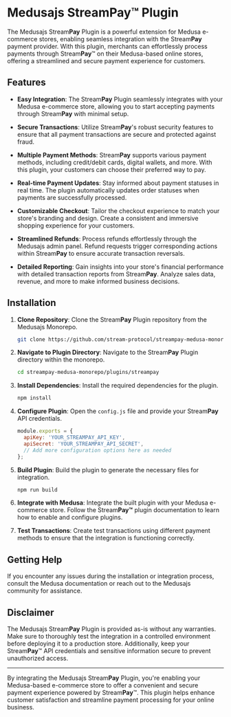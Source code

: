 # Medusajs Stream**Pay**™ Plugin

The Medusajs Stream**Pay** Plugin is a powerful extension for Medusa e-commerce stores, enabling seamless integration with the Stream**Pay** payment provider. With this plugin, merchants can effortlessly process payments through Stream**Pay**™ on their Medusa-based online stores, offering a streamlined and secure payment experience for customers.

## Features

- **Easy Integration**: The Stream**Pay** Plugin seamlessly integrates with your Medusa e-commerce store, allowing you to start accepting payments through Stream**Pay** with minimal setup.

- **Secure Transactions**: Utilize Stream**Pay**'s robust security features to ensure that all payment transactions are secure and protected against fraud.

- **Multiple Payment Methods**: Stream**Pay** supports various payment methods, including credit/debit cards, digital wallets, and more. With this plugin, your customers can choose their preferred way to pay.

- **Real-time Payment Updates**: Stay informed about payment statuses in real time. The plugin automatically updates order statuses when payments are successfully processed.

- **Customizable Checkout**: Tailor the checkout experience to match your store's branding and design. Create a consistent and immersive shopping experience for your customers.

- **Streamlined Refunds**: Process refunds effortlessly through the Medusajs admin panel. Refund requests trigger corresponding actions within Stream**Pay** to ensure accurate transaction reversals.

- **Detailed Reporting**: Gain insights into your store's financial performance with detailed transaction reports from Stream**Pay**. Analyze sales data, revenue, and more to make informed business decisions.

## Installation

1. **Clone Repository**: Clone the Stream**Pay** Plugin repository from the Medusajs Monorepo.

   ```bash
   git clone https://github.com/stream-protocol/streampay-medusa-monorepo.git
   ```

2. **Navigate to Plugin Directory**: Navigate to the Stream**Pay** Plugin directory within the monorepo.

   ```bash
   cd streampay-medusa-monorepo/plugins/streampay
   ```

3. **Install Dependencies**: Install the required dependencies for the plugin.

   ```bash
   npm install
   ```

4. **Configure Plugin**: Open the `config.js` file and provide your Stream**Pay** API credentials.

   ```javascript
   module.exports = {
     apiKey: 'YOUR_STREAMPAY_API_KEY',
     apiSecret: 'YOUR_STREAMPAY_API_SECRET',
     // Add more configuration options here as needed
   };
   ```

5. **Build Plugin**: Build the plugin to generate the necessary files for integration.

   ```bash
   npm run build
   ```

6. **Integrate with Medusa**: Integrate the built plugin with your Medusa e-commerce store. Follow the Stream**Pay™** plugin documentation to learn how to enable and configure plugins.

7. **Test Transactions**: Create test transactions using different payment methods to ensure that the integration is functioning correctly.

## Getting Help

If you encounter any issues during the installation or integration process, consult the Medusa documentation or reach out to the Medusajs community for assistance.

## Disclaimer

The Medusajs Stream**Pay** Plugin is provided as-is without any warranties. Make sure to thoroughly test the integration in a controlled environment before deploying it to a production store. Additionally, keep your Stream**Pay**™ API credentials and sensitive information secure to prevent unauthorized access.

---

By integrating the Medusajs Stream**Pay** Plugin, you're enabling your Medusa-based e-commerce store to offer a convenient and secure payment experience powered by Stream**Pay**™. This plugin helps enhance customer satisfaction and streamline payment processing for your online business.
